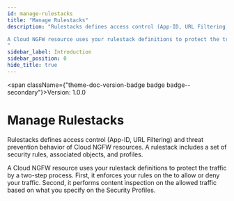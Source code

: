 ```yaml
---
id: manage-rulestacks
title: "Manage Rulestacks"
description: "Rulestacks defines access control (App-ID, URL Filtering) and threat prevention behavior of Cloud NGFW resources. A rulestack includes a set of security rules, associated objects, and profiles.

A Cloud NGFW resource uses your rulestack definitions to protect the traffic by a two-step process. First, it enforces your rules on the to allow or deny your traffic. Second, it performs content inspection on the allowed traffic based on what you specify on the Security Profiles. 
"
sidebar_label: Introduction
sidebar_position: 0
hide_title: true
---
```



<span className={"theme-doc-version-badge badge badge--secondary"}>Version: 1.0.0</span>

# Manage Rulestacks



Rulestacks defines access control (App-ID, URL Filtering) and threat prevention behavior of Cloud NGFW resources. A rulestack includes a set of security rules, associated objects, and profiles.

A Cloud NGFW resource uses your rulestack definitions to protect the traffic by a two-step process. First, it enforces your rules on the to allow or deny your traffic. Second, it performs content inspection on the allowed traffic based on what you specify on the Security Profiles. 



      